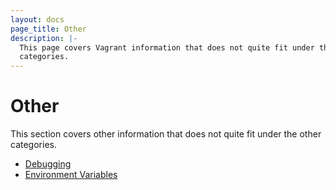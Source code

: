 ```yaml
---
layout: docs
page_title: Other
description: |-
  This page covers Vagrant information that does not quite fit under the other
  categories.
---
```


# Other

This section covers other information that does not quite fit under the
other categories.

- [Debugging](/vagrant/docs/other/debugging)
- [Environment Variables](/vagrant/docs/other/environmental-variables)
